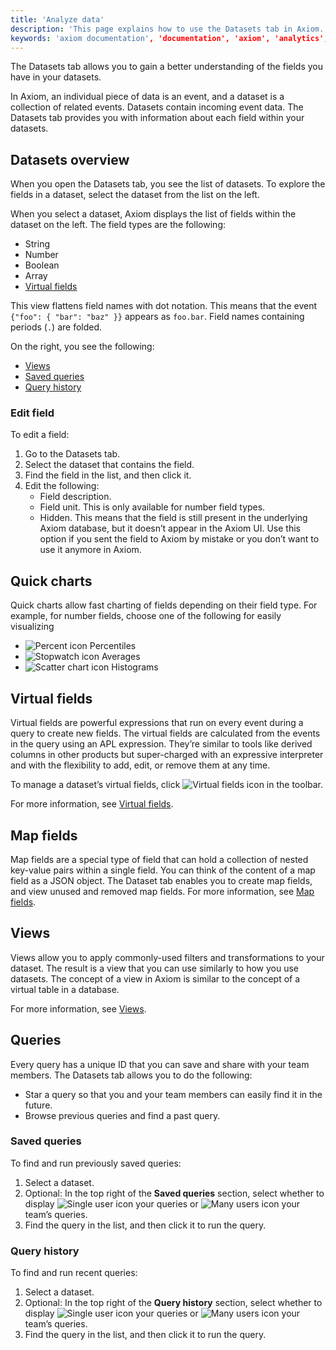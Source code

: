 ```yaml
---
title: 'Analyze data'
description: 'This page explains how to use the Datasets tab in Axiom.'
keywords: 'axiom documentation', 'documentation', 'axiom', 'analytics', 'dataset', 'queries', 'virtual fields', 'visualizations', 'filters', 'charts'
---
```


The Datasets tab allows you to gain a better understanding of the fields you have in your datasets.

In Axiom, an individual piece of data is an event, and a dataset is a collection of related events. Datasets contain incoming event data. The Datasets tab provides you with information about each field within your datasets.

## Datasets overview

When you open the Datasets tab, you see the list of datasets. To explore the fields in a dataset, select the dataset from the list on the left.

When you select a dataset, Axiom displays the list of fields within the dataset on the left. The field types are the following:
- String
- Number
- Boolean
- Array
- [Virtual fields](#virtual-fields)

This view flattens field names with dot notation. This means that the event `{"foo": { "bar": "baz" }}` appears as `foo.bar`. Field names containing periods (`.`) are folded.

On the right, you see the following:
- [Views](#views)
- [Saved queries](#saved-queries)
- [Query history](#query-history)

### Edit field

To edit a field:

1. Go to the Datasets tab.
1. Select the dataset that contains the field.
1. Find the field in the list, and then click it.
1. Edit the following:
    - Field description.
    - Field unit. This is only available for number field types.
    - Hidden. This means that the field is still present in the underlying Axiom database, but it doesn’t appear in the Axiom UI. Use this option if you sent the field to Axiom by mistake or you don’t want to use it anymore in Axiom.

## Quick charts

Quick charts allow fast charting of fields depending on their field type. For example, for number fields, choose one of the following for easily visualizing
- <img src="/doc-assets/icons/percent.svg" className="inline-icon" alt="Percent icon" /> Percentiles
- <img src="/doc-assets/icons/stopwatch.svg" className="inline-icon" alt="Stopwatch icon" /> Averages
- <img src="/doc-assets/icons/chart-scatter.svg" className="inline-icon" alt="Scatter chart icon" /> Histograms

## Virtual fields

Virtual fields are powerful expressions that run on every event during a query to create new fields. The virtual fields are calculated from the events in the query using an APL expression. They’re similar to tools like derived columns in other products but super-charged with an expressive interpreter and with the flexibility to add, edit, or remove them at any time.

To manage a dataset’s virtual fields, click <img src="/doc-assets/icons/virtual-fields.svg" className="inline-icon" alt="Virtual fields icon" /> in the toolbar.

For more information, see [Virtual fields](/query-data/virtual-fields).

## Map fields

Map fields are a special type of field that can hold a collection of nested key-value pairs within a single field. You can think of the content of a map field as a JSON object. The Dataset tab enables you to create map fields, and view unused and removed map fields. For more information, see [Map fields](/apl/data-types/map-fields#create-map-fields).

## Views

Views allow you to apply commonly-used filters and transformations to your dataset. The result is a view that you can use similarly to how you use datasets. The concept of a view in Axiom is similar to the concept of a virtual table in a database.

For more information, see [Views](/query-data/views).

## Queries

Every query has a unique ID that you can save and share with your team members. The Datasets tab allows you to do the following:
- Star a query so that you and your team members can easily find it in the future.
- Browse previous queries and find a past query.

### Saved queries

To find and run previously saved queries:

1. Select a dataset.
1. Optional: In the top right of the **Saved queries** section, select whether to display <img src="/doc-assets/icons/single-user.svg" className="inline-icon" alt="Single user icon" /> your queries or <img src="/doc-assets/icons/many-users.svg" className="inline-icon" alt="Many users icon" /> your team’s queries.
1. Find the query in the list, and then click it to run the query.

### Query history

To find and run recent queries:

1. Select a dataset.
1. Optional: In the top right of the **Query history** section, select whether to display <img src="/doc-assets/icons/single-user.svg" className="inline-icon" alt="Single user icon" /> your queries or <img src="/doc-assets/icons/many-users.svg" className="inline-icon" alt="Many users icon" /> your team’s queries.
1. Find the query in the list, and then click it to run the query.